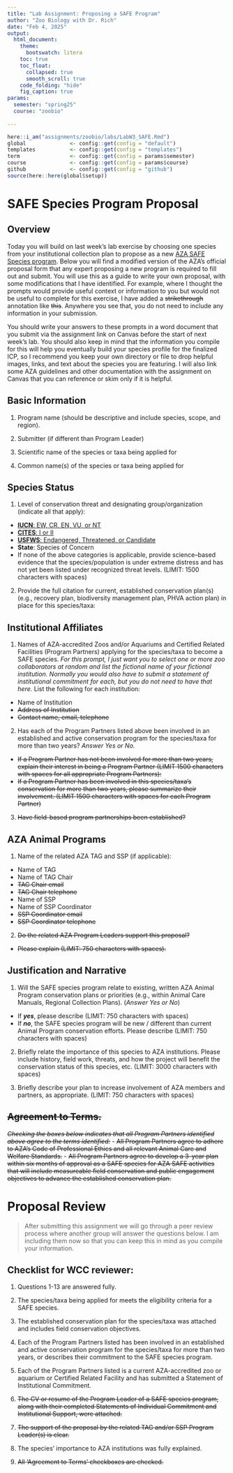 ```yaml
---
title: "Lab Assignment: Proposing a SAFE Program"
author: "Zoo Biology with Dr. Rich"
date: "Feb 4, 2025"
output:
  html_document:
    theme:
      bootswatch: litera
    toc: true
    toc_float:
      collapsed: true
      smooth_scroll: true
    code_folding: "hide"
    fig_caption: true
params:
  semester: "spring25"
  course: "zoobio"
                     
---
```


```r
here::i_am("assignments/zoobio/labs/LabW3_SAFE.Rmd")
global              <- config::get(config = "default")
templates           <- config::get(config = "templates")
term                <- config::get(config = params$semester)
course              <- config::get(config = params$course)
github              <- config::get(config = "github")
source(here::here(global$setup))
```



# SAFE Species Program Proposal

## Overview

Today you will build on last week's lab exercise by choosing one species from your institutional collection plan to propose as a new [AZA SAFE Species program](https://www.aza.org/safe-program-resources). Below you will find a modified version of the AZA's official proposal form that any expert proposing a new program is required to fill out and submit. You will use this as a guide to write your own proposal, with some modifications that I have identified. For example, where I thought the prompts would provide useful context or information to you but would not be useful to complete for this exercise, I have added a ~~strikethrough~~ annotation like ~~this~~. Anywhere you see that, you do not need to include any information in your submission.  

You should write your answers to these prompts in a word document that you submit via the assignment link on Canvas before the start of next week's lab. You should also keep in mind that the information you compile for this will help you eventually build your species profile for the finalized ICP, so I recommend you keep your own directory or file to drop helpful images, links, and text about the species you are featuring. I will also link some AZA guidelines and other documentation with the assignment on Canvas that you can reference or skim only if it is helpful.

## Basic Information

1. Program name (should be descriptive and include species, scope, and region).

2. Submitter (if different than Program Leader)

3. Scientific name of the species or taxa being applied for

4. Common name(s) of the species or taxa being applied for

## Species Status

1. Level of conservation threat and designating group/organization (indicate all that apply):
  - [**IUCN**:   EW, CR, EN, VU, or NT](https://www.iucnredlist.org/)
  - [**CITES**:	I or II ](https://cites.org/eng/app/index.php)
  - [**USFWS**:	Endangered, Threatened, or Candidate](https://www.fws.gov/species/search)
  - **State**: 	Species of Concern 
  - If none of the above categories is applicable, provide science–based evidence that the species/population is under extreme distress and has not yet been listed under recognized threat levels. (LIMIT: 1500 characters with spaces)

2. Provide the full citation for current, established conservation plan(s) (e.g., recovery plan, biodiversity management plan, PHVA action plan) in place for this species/taxa: 


## Institutional Affiliates

1. Names of AZA-accredited Zoos and/or Aquariums and Certified Related Facilities (Program Partners) applying for the species/taxa to become a SAFE species. *For this prompt, I just want you to select one or more zoo collaborators at random and list the fictional name of your fictional institution. Normally you would also have to submit a statement of institutional commitment for each, but you do not need to have that here.* List the following for each institution:
  - Name of Institution
  - ~~Address of Institution~~
  - ~~Contact name, email, telephone~~

2. Has each of the Program Partners listed above been involved in an established and active conservation program for the species/taxa for more than two years? *Answer Yes or No.*
  - ~~If a Program Partner has not been involved for more than two years, explain their interest in being a Program Partner (LIMIT 1500 characters with spaces for all appropriate Program Partners):~~
  - ~~If a Program Partner has been involved in this species/taxa’s conservation for more than two years, please summarize their involvement. (LIMIT 1500 characters with spaces for each Program Partner)~~

3. ~~Have field-based program partnerships been established?~~

## AZA Animal Programs

1. Name of the related AZA TAG and SSP (if applicable):
  - Name of TAG 
  - Name of TAG Chair
  - ~~TAG Chair email~~ 
  - ~~TAG Chair telephone~~ 
  - Name of SSP 
  - Name of SSP Coordinator
  - ~~SSP Coordinator email~~
  - ~~SSP Coordinator telephone~~ 

2. ~~Do the related AZA Program Leaders support this proposal?~~
  - ~~Please explain (LIMIT: 750 characters with spaces).~~
       
## Justification and Narrative
       
1.  Will the SAFE species program relate to existing, written AZA Animal Program conservation plans or priorities (e.g., within Animal Care Manuals, Regional Collection Plans). (*Answer Yes or No*)
  - If ***yes***, please describe (LIMIT: 750 characters with spaces)
  - If ***no***, the SAFE species program will be new / different than current Animal Program conservation efforts. Please describe (LIMIT: 750 characters with spaces)

2. Briefly relate the importance of this species to AZA institutions. Please include history, field work, threats, and how the project will benefit the conservation status of this species, etc. (LIMIT: 3000 characters with spaces)

3. Briefly describe your plan to increase involvement of AZA members and partners, as appropriate. (LIMIT: 750 characters with spaces)


## ~~Agreement to Terms.~~

~~*Checking the boxes below indicates that all Program Partners identified above agree to the terms identified:*~~
  - ~~All Program Partners agree to adhere to AZA’s Code of Professional Ethics and all relevant Animal Care and Welfare Standards.~~
  - ~~All Program Partners agree to develop a 3-year plan within six months of approval as a SAFE species for AZA SAFE activities that will include measureable field conservation and public engagement objectives to advance the established conservation plan.~~

# Proposal Review

>After submitting this assignment we will go through a peer review process where another group will answer the questions below. I am including them now so that you can keep this in mind as you compile your information.

## Checklist for WCC reviewer: 

1.  Questions 1-13 are answered fully.

2.  The species/taxa being applied for meets the eligibility criteria for a SAFE species.

3.  The established conservation plan for the species/taxa was attached and includes field conservation objectives. 

4.  Each of the Program Partners listed has been involved in an established and active conservation program for the species/taxa for more than two years, or describes their commitment to the SAFE species program.

5.  Each of the Program Partners listed is a current AZA-accredited zoo or aquarium or Certified Related Facility and has submitted a Statement of Institutional Commitment.

6.  ~~The CV or resume of the Program Leader of a SAFE species program, along with their completed Statements of Individual Commitment and Institutional Support, were attached.~~

7.  ~~The support of the proposal by the related TAG and/or SSP Program Leader(s) is clear.~~

8.  The species’ importance to AZA institutions was fully explained.

9.  ~~All ‘Agreement to Terms’ checkboxes are checked.~~